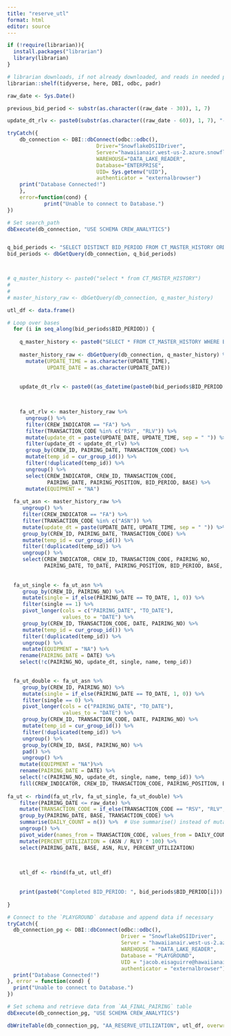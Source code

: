 ```yaml
---
title: "reserve_utl"
format: html
editor: source
---
```


```r
if (!require(librarian)){
  install.packages("librarian")
  library(librarian)
}

# librarian downloads, if not already downloaded, and reads in needed packages
librarian::shelf(tidyverse, here, DBI, odbc, padr)

```

```r
raw_date <- Sys.Date()

previous_bid_period <- substr(as.character((raw_date - 30)), 1, 7)

update_dt_rlv <- paste0(substr(as.character((raw_date - 60)), 1, 7), "-25 00:00:00")

```


```r
tryCatch({
    db_connection <- DBI::dbConnect(odbc::odbc(),
                             Driver="SnowflakeDSIIDriver",
                             Server="hawaiianair.west-us-2.azure.snowflakecomputing.com",
                             WAREHOUSE="DATA_LAKE_READER",
                             Database="ENTERPRISE",
                             UID= Sys.getenv("UID"), 
                             authenticator = "externalbrowser")
    print("Database Connected!")
    },
    error=function(cond) {
            print("Unable to connect to Database.")
})

# Set search_path
dbExecute(db_connection, "USE SCHEMA CREW_ANALYTICS")


q_bid_periods <- "SELECT DISTINCT BID_PERIOD FROM CT_MASTER_HISTORY ORDER BY BID_PERIOD DESC;"
bid_periods <- dbGetQuery(db_connection, q_bid_periods)



# q_master_history <- paste0("select * from CT_MASTER_HISTORY")
# 
# 
# master_history_raw <- dbGetQuery(db_connection, q_master_history)

```

```r

utl_df <- data.frame()

# Loop over bases
  for (i in seq_along(bid_periods$BID_PERIOD)) { 
    
    q_master_history <- paste0("SELECT * FROM CT_MASTER_HISTORY WHERE BID_PERIOD = '", bid_periods$BID_PERIOD[i], "';")
    
    master_history_raw <- dbGetQuery(db_connection, q_master_history) %>%
      mutate(UPDATE_TIME = as.character(UPDATE_TIME),
             UPDATE_DATE = as.character(UPDATE_DATE))
    
    
    update_dt_rlv <- paste0((as_datetime(paste0(bid_periods$BID_PERIOD[i], "-24 00:00:00")) - months(1)), " 00:00:00") 

    

    fa_ut_rlv <- master_history_raw %>% 
      ungroup() %>% 
      filter(CREW_INDICATOR == "FA") %>% 
      filter(TRANSACTION_CODE %in% c("RSV", "RLV")) %>%
      mutate(update_dt = paste(UPDATE_DATE, UPDATE_TIME, sep = " ")) %>%
      filter(update_dt < update_dt_rlv) %>%
      group_by(CREW_ID, PAIRING_DATE, TRANSACTION_CODE) %>%
      mutate(temp_id = cur_group_id()) %>%
      filter(!duplicated(temp_id)) %>%
      ungroup() %>% 
      select(CREW_INDICATOR, CREW_ID, TRANSACTION_CODE,
             PAIRING_DATE, PAIRING_POSITION, BID_PERIOD, BASE) %>% 
      mutate(EQUIPMENT = "NA")
    
  fa_ut_asn <- master_history_raw %>% 
     ungroup() %>% 
     filter(CREW_INDICATOR == "FA") %>% 
     filter(TRANSACTION_CODE %in% c("ASN")) %>% 
     mutate(update_dt = paste(UPDATE_DATE, UPDATE_TIME, sep = " ")) %>%
     group_by(CREW_ID, PAIRING_DATE, TRANSACTION_CODE) %>%
     mutate(temp_id = cur_group_id()) %>%
     filter(!duplicated(temp_id)) %>%
     ungroup() %>% 
     select(CREW_INDICATOR, CREW_ID, TRANSACTION_CODE, PAIRING_NO,
            PAIRING_DATE, TO_DATE, PAIRING_POSITION, BID_PERIOD, BASE, update_dt)
  
  
  fa_ut_single <- fa_ut_asn %>% 
     group_by(CREW_ID, PAIRING_NO) %>% 
     mutate(single = if_else(PAIRING_DATE == TO_DATE, 1, 0)) %>% 
     filter(single == 1) %>% 
     pivot_longer(cols = c("PAIRING_DATE", "TO_DATE"),
                  values_to = "DATE") %>% 
     group_by(CREW_ID, TRANSACTION_CODE, DATE, PAIRING_NO) %>% 
     mutate(temp_id = cur_group_id()) %>% 
     filter(!duplicated(temp_id)) %>%
     ungroup() %>% 
     mutate(EQUIPMENT = "NA") %>% 
    rename(PAIRING_DATE = DATE) %>% 
    select(!c(PAIRING_NO, update_dt, single, name, temp_id))

  
  fa_ut_double <- fa_ut_asn %>% 
     group_by(CREW_ID, PAIRING_NO) %>% 
     mutate(single = if_else(PAIRING_DATE == TO_DATE, 1, 0)) %>% 
     filter(single == 0) %>% 
     pivot_longer(cols = c("PAIRING_DATE", "TO_DATE"),
                  values_to = "DATE") %>% 
     group_by(CREW_ID, TRANSACTION_CODE, DATE, PAIRING_NO) %>% 
     mutate(temp_id = cur_group_id()) %>% 
     filter(!duplicated(temp_id)) %>%
     ungroup() %>% 
     group_by(CREW_ID, BASE, PAIRING_NO) %>% 
     pad() %>% 
     ungroup() %>% 
    mutate(EQUIPMENT = "NA")%>% 
    rename(PAIRING_DATE = DATE) %>% 
    select(!c(PAIRING_NO, update_dt, single, name, temp_id)) %>%
    fill(CREW_INDICATOR, CREW_ID, TRANSACTION_CODE, PAIRING_POSITION, BID_PERIOD, BASE, .direction = "down")
  
fa_ut <- rbind(fa_ut_rlv, fa_ut_single, fa_ut_double) %>% 
    filter(PAIRING_DATE <= raw_date) %>% 
    mutate(TRANSACTION_CODE = if_else(TRANSACTION_CODE == "RSV", "RLV", TRANSACTION_CODE)) %>% 
    group_by(PAIRING_DATE, BASE, TRANSACTION_CODE) %>% 
    summarise(DAILY_COUNT = n()) %>%  # Use summarise() instead of mutate() to avoid repeated counts
    ungroup() %>%
    pivot_wider(names_from = TRANSACTION_CODE, values_from = DAILY_COUNT, values_fill = list(DAILY_COUNT = 0)) %>%  # Use a named list for values_fill
    mutate(PERCENT_UTILIZATION = (ASN / RLV) * 100) %>% 
    select(PAIRING_DATE, BASE, ASN, RLV, PERCENT_UTILIZATION)


    
    utl_df <- rbind(fa_ut, utl_df)
    
    
    print(paste0("Completed BID_PERIOD: ", bid_periods$BID_PERIOD[i]))
    
}

```


```r

# Connect to the `PLAYGROUND` database and append data if necessary
tryCatch({
  db_connection_pg <- DBI::dbConnect(odbc::odbc(),
                                     Driver = "SnowflakeDSIIDriver",
                                     Server = "hawaiianair.west-us-2.azure.snowflakecomputing.com",
                                     WAREHOUSE = "DATA_LAKE_READER",
                                     Database = "PLAYGROUND",
                                     UID = "jacob.eisaguirre@hawaiianair.com",
                                     authenticator = "externalbrowser")
  print("Database Connected!")
}, error = function(cond) {
  print("Unable to connect to Database.")
})

# Set schema and retrieve data from `AA_FINAL_PAIRING` table
dbExecute(db_connection_pg, "USE SCHEMA CREW_ANALYTICS")

dbWriteTable(db_connection_pg, "AA_RESERVE_UTILIZATION", utl_df, overwrite=T)

```

